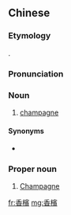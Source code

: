 {{also|香槟}}
==Chinese==
{{zh-forms|s=香槟}}

===Etymology===
{{translit|zh|fr|champagne}}.

===Pronunciation===
{{zh-pron
|m=xiāngbīn
|c=hoeng1 ban1
|mn=hiong-pin
|h=pfs=hiông-pîn
|cat=n
}}

===Noun===
{{zh-noun}}

# [[champagne]]

====Synonyms====
* {{zh-l|香檳酒}}

===Proper noun===
{{zh-proper noun}}

# [[Champagne]]

{{zh-cat|Alcoholic beverages|Regions of France}}

[[fr:香檳]]
[[mg:香檳]]